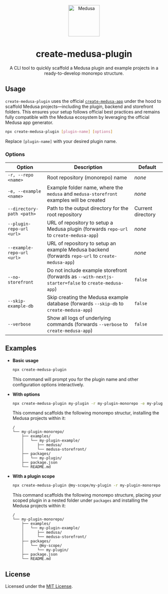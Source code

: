 <p align="center">
  <a href="https://www.medusajs.com">
    <img alt="Medusa" src="https://user-images.githubusercontent.com/7554214/153162406-bf8fd16f-aa98-4604-b87b-e13ab4baf604.png" width="100" />
  </a>
</p>
<h1 align="center">
  create-medusa-plugin
</h1>

<p align="center">
  A CLI tool to quickly scaffold a Medusa plugin and example projects in a ready-to-develop monorepo structure.
</p>

## Usage

`create-medusa-plugin` uses the official [`create-medusa-app`](https://docs.medusajs.com/resources/create-medusa-app) under the hood to scaffold Medusa projects—including the plugin, backend and storefront folders. This ensures your setup follows official best practices and remains fully compatible with the Medusa ecosystem by leveraging the official Medusa app generator.

```bash
npx create-medusa-plugin [plugin-name] [options]
```

Replace `[plugin-name]` with your desired plugin name.

### Options

| Option                     | Description                                                                                          | Default           |
| -------------------------- | ---------------------------------------------------------------------------------------------------- | ----------------- |
| `-r, --repo <name>`        | Root repository (monorepo) name                                                                      | _none_            |
| `-e, --example <name>`     | Example folder name, where the `medusa` and `medusa-storefront` examples will be created             | _none_            |
| `--directory-path <path>`  | Path to the output directory for the root repository                                                 | Current directory |
| `--plugin-repo-url <url>`  | URL of repository to setup a Medusa plugin (forwards `repo-url` to `create-medusa-app`)              | _none_            |
| `--example-repo-url <url>` | URL of repository to setup an example Medusa backend (forwards `repo-url` to `create-medusa-app`)    | _none_            |
| `--no-storefront`          | Do not include example storefront (forwards as `--with-nextjs-starter=false` to `create-medusa-app`) | `false`           |
| `--skip-example-db`        | Skip creating the Medusa example database (forwards `--skip-db` to `create-medusa-app`)              | `false`           |
| `--verbose`                | Show all logs of underlying commands (forwards `--verbose` to `create-medusa-app`)                   | `false`           |

## Examples

* **Basic usage**

  ```bash
  npx create-medusa-plugin
  ```

  This command will prompt you for the plugin name and other configuration options interactively.

* **With options**

  ```bash
  npx create-medusa-plugin my-plugin -r my-plugin-monorepo -e my-plugin-example --skip-example-db
  ```

  This command scaffolds the following monorepo structur, installing the Medusa projects within it:

  ```
  /
  └── my-plugin-monorepo/
      ├── examples/
      │   └── my-plugin-example/
      │      ├── medusa/
      │      └── medusa-storefront/
      ├── packages/
      │   └── my-plugin/
      ├── package.json
      └── README.md
  ```

* **With a plugin scope**

  ```bash
  npx create-medusa-plugin @my-scope/my-plugin -r my-plugin-monorepo -e my-plugin-example --skip-example-db
  ```

  This command scaffolds the following monorepo structure, placing your scoped plugin in a nested folder under `packages` and installing the Medusa projects within it:


  ```
  /
  └── my-plugin-monorepo/
      ├── examples/
      │   └── my-plugin-example/
      │      ├── medusa/
      │      └── medusa-storefront/
      ├── packages/
      │   └── @my-scope/
      │      └── my-plugin/
      ├── package.json
      └── README.md
  ```

## License

Licensed under the [MIT License](LICENSE).
